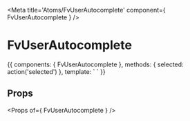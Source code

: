 
<Meta title='Atoms/FvUserAutocomplete' component={ FvUserAutocomplete } />

# FvUserAutocomplete

<Canvas>
<Story name='Common' height='150px'>{{
  components: { FvUserAutocomplete },
  methods: {
    selected: action('selected')
  },
  template: `<FvUserAutocomplete
    @user:selected="selected"
  >
  </FvUserAutocomplete>`
}}</Story>
</Canvas>

## Props

<Props of={ FvUserAutocomplete } />
